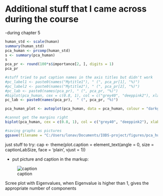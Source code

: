 # Additional stuff that I came across during the course

-during chapter 5

```r
human_std <- scale(human)
summary(human_std)
pca_human <- prcomp(human_std)
s <- summary(pca_human)
s
pca_pr <- round(100*s$importance[2, ], digits = 1)
pca_pr

#stuff tried to put caption names in the axis titles but didn't work
#pc_label1 <- paste0(names("Mytitle1"), " (", pca_pr[1], "%)")
#pc_label2 <- paste0(names("Mytitle2"), " (", pca_pr[2], "%)")
#pc_lab <- paste0(names(pca_pr), " (", pca_pr, "%)")
#biplot(pca_human, cex = c(0.8, 1), col = c("grey40", "deeppink2"), xlab = pc_label1, ylab = pc_lab[2])
pc_lab <- paste0(names(pca_pr),  " (", pca_pr, "%)")

pca_human_plot <- autoplot(pca_human, data = pca_human, colour = "darkgreen", loadings = TRUE, loadings.label = TRUE, loadings.colour = "red") + ggtitle("PCA on 'human' data set") + annotate("text", x = -0.4, y = -0.3, label ="test")

#cannot get the margins right
biplot(pca_human, cex = c(0.8, 1), col = c("grey40", "deeppink2"), xlab = pc_lab[1], ylab = pc_lab[2], main = "PCA on human data set", margin = c(0,0,10,0))

#saving graphs as pictures
ggsave(filename = "C:/Users/lonav/Documents/IODS-project/figures/pca_human_plot.png", plot = pca_human_plot)
```

just stuff to try: 
cap <- theme(plot.caption = element_text(angle = 0, size = captionLabSize, face = 'plain', vjust = 1))

- put picture and caption in the markup:

![caption]("C:/Users/lonav/Documents/IODS-project/figures/pca_plot_not_std.png") 

Scree plot with Eigenvalues, when Eigenvalue is higher than 1, gives the appropriate number of components